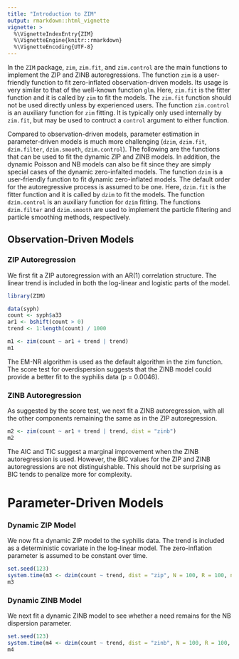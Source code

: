 ```yaml
---
title: "Introduction to ZIM"
output: rmarkdown::html_vignette
vignette: >
  %\VignetteIndexEntry{ZIM}
  %\VignetteEngine{knitr::rmarkdown}
  %\VignetteEncoding{UTF-8}
---
```


In the `ZIM` package, `zim`, `zim.fit`, and `zim.control` are the main functions to implement the ZIP and ZINB autoregressions. The function `zim` is a user-friendly function to fit zero-inflated observation-driven models. Its usage is very similar to that of the well-known function `glm`. Here, `zim.fit` is the fitter function and it is called by `zim` to fit the models. The `zim.fit` function should not be used directly unless by experienced users. The function `zim.control` is an auxiliary function for `zim` fitting. It is typically only used internally by `zim.fit`, but may be used to contruct a `control` argument to either function. 

Compared to observation-driven models, parameter estimation in parameter-driven models is much more challenging (`dzim`, `dzim.fit`, `dzim.filter`, `dzim.smooth`, `dzim.control`). The following are the functions that can be used to fit the dynamic ZIP and ZINB models. In addition, the dynamic Poisson and NB models can also be fit since they are simply special cases of the dynamic zero-infalted models. The function `dzim` is a user-friendly function to fit dynamic zero-inflated models. The default order for the autoregressive process is assumed to be one. Here, `dzim.fit` is the fitter function and it is called by `dzim` to fit the models. The function `dzim.control` is an auxiliary function for `dzim` fitting. The functions `dzim.filter` and `dzim.smooth` are used to implement the particle filtering and particle smoothing methods, respectively. 

## Observation-Driven Models

### ZIP Autoregression

We first fit a ZIP autoregression with an AR(1) correlation structure. The linear trend is included in both the log-linear and logistic parts of the model. 

```r
library(ZIM)
```

```r
data(syph)
count <- syph$a33
ar1 <- bshift(count > 0)
trend <- 1:length(count) / 1000
```

```r
m1 <- zim(count ~ ar1 + trend | trend)
m1
```

The EM-NR algorithm is used as the default algorithm in the zim function. The score test for overdispersion suggests that the ZINB model could provide a better fit to the syphilis data (p = 0.0046).

### ZINB Autoregression

As suggested by the score test, we next fit a ZINB autoregression, with all the other components remaining the same as in the ZIP autoregression.

```r
m2 <- zim(count ~ ar1 + trend | trend, dist = "zinb")
m2
```

The AIC and TIC suggest a marginal improvement when the ZINB autoregression is used. However, the BIC values for the ZIP and ZINB autoregressions are not distinguishable. This should not be surprising as BIC tends to penalize more for complexity.

# Parameter-Driven Models

### Dynamic ZIP Model

We now fit a dynamic ZIP model to the syphilis data. The trend is included as a deterministic covariate in the log-linear model. The zero-inflation parameter is assumed to be constant over time.

```r
set.seed(123)
system.time(m3 <- dzim(count ~ trend, dist = "zip", N = 100, R = 100, niter = 50))
m3
```

### Dynamic ZINB Model

We next fit a dynamic ZINB model to see whether a need remains for the NB dispersion parameter.

```r
set.seed(123)
system.time(m4 <- dzim(count ~ trend, dist = "zinb", N = 100, R = 100, niter = 50))
m4
```


